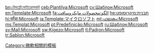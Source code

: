 <includeonly>
[[Category:软件模板|{{PAGENAME}}]]
[[Category:導航模板|{{PAGENAME}}]]
[[Category:微軟相關的模板]]

[[bn:টেমপ্লেট:মাইক্রোসফট]]
[[ceb:Plantilya:Microsoft]]
[[cv:Шаблон:Microsoft]]
[[en:Template:Microsoft]]
[[fa:الگو:محصولات مایکروسافت]]
[[he:תבנית:מיקרוסופט]]
[[hi:साँचा:Microsoft]]
[[ja:Template:マイクロソフト]]
[[ml:ഫലകം:Microsoft]]
[[ms:Templat:Microsoft]]
[[pt:Predefinição:Microsoft]]
[[ru:Шаблон:Microsoft]]
[[sv:Mall:Microsoft]]
[[sw:Kigezo:Microsoft]]
[[tl:Padron:Microsoft]]
[[tr:Şablon:Microsoft]]
</includeonly>